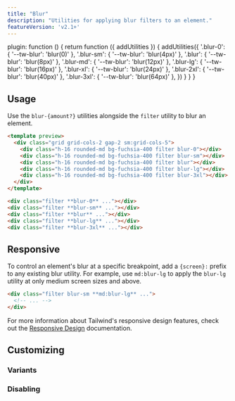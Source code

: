 ```yaml
---
title: "Blur"
description: "Utilities for applying blur filters to an element."
featureVersion: 'v2.1+'
---
```



  plugin: function () {
    return function ({ addUtilities }) {
      addUtilities({
        '.blur-0': { '--tw-blur': 'blur(0)' },
        '.blur-sm': { '--tw-blur': 'blur(4px)' },
        '.blur': { '--tw-blur': 'blur(8px)' },
        '.blur-md': { '--tw-blur': 'blur(12px)' },
        '.blur-lg': { '--tw-blur': 'blur(16px)' },
        '.blur-xl': { '--tw-blur': 'blur(24px)' },
        '.blur-2xl': { '--tw-blur': 'blur(40px)' },
        '.blur-3xl': { '--tw-blur': 'blur(64px)' },
      })
    }
  }
}

## Usage

Use the `blur-{amount?}` utilities alongside the `filter` utility to blur an element.

```html fuchsia
<template preview>
  <div class="grid grid-cols-2 gap-2 sm:grid-cols-5">
    <div class="h-16 rounded-md bg-fuchsia-400 filter blur-0"></div>
    <div class="h-16 rounded-md bg-fuchsia-400 filter blur-sm"></div>
    <div class="h-16 rounded-md bg-fuchsia-400 filter blur"></div>
    <div class="h-16 rounded-md bg-fuchsia-400 filter blur-lg"></div>
    <div class="h-16 rounded-md bg-fuchsia-400 filter blur-3xl"></div>
  </div>
</template>

<div class="filter **blur-0** ..."></div>
<div class="filter **blur-sm** ..."></div>
<div class="filter **blur** ..."></div>
<div class="filter **blur-lg** ..."></div>
<div class="filter **blur-3xl** ..."></div>
```

## Responsive

To control an element's blur at a specific breakpoint, add a `{screen}:` prefix to any existing blur utility. For example, use `md:blur-lg` to apply the `blur-lg` utility at only medium screen sizes and above.

```html
<div class="filter blur-sm **md:blur-lg** ...">
  <!-- ... -->
</div>
```

For more information about Tailwind's responsive design features, check out the [Responsive Design](/docs/responsive-design) documentation.

## Customizing

### Variants

<Variants plugin="blur" name="blur" />

### Disabling

<Disabling plugin="blur" name="blur" />
